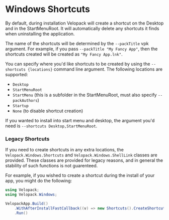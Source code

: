 # Windows Shortcuts
<AppliesTo win />
By default, during installation Velopack will create a shortcut on the Desktop and in the StartMenuRoot. It will automatically delete any shortcuts it finds when uninstalling the application.

The name of the shortcuts will be determined by the `--packTitle` vpk argument. For example, if you pass `--packTitle "My Fancy App"`, then the shortcuts created will be created as `"My Fancy App.lnk"`.

You can specify where you'd like shortcuts to be created by using the `--shortcuts {locations}` command line argument. The following locations are supported:
- `Desktop`
- `StartMenuRoot`
- `StartMenu` (this is a subfolder in the StartMenuRoot, must also specify `--packAuthors`)
- `Startup`
- `None` (to disable shortcut creation)

If you wanted to install into start menu and desktop, the argument you'd need is `--shortcuts Desktop,StartMenuRoot`.

### Legacy Shortcuts

If you need to create shortcuts in any extra locations, the `Velopack.Windows.Shortcuts` and `Velopack.Windows.ShellLink` classes are provided. 
These classes are provided for legacy reasons, and in general the stability of such functions is not guarenteed.

For example, if you wished to create a shortcut during the install of your app, you might do the following:

```cs
using Velopack;
using Velopack.Windows;

VelopackApp.Build()
    .WithAfterInstallFastCallback((v) => new Shortcuts().CreateShortcutForThisExe(ShortcutLocation.Desktop))
    .Run()
```
